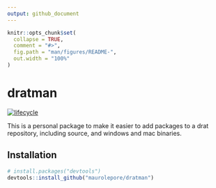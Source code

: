 ```yaml
---
output: github_document
---
```


<!-- README.md is generated from README.Rmd. Please edit that file -->

```r
knitr::opts_chunk$set(
  collapse = TRUE,
  comment = "#>",
  fig.path = "man/figures/README-",
  out.width = "100%"
)
```

# dratman

[![lifecycle](https://img.shields.io/badge/lifecycle-experimental-orange.svg)](https://www.tidyverse.org/lifecycle/#experimental)

This is a personal package to make it easier to add packages to a drat repository, including source, and windows and mac binaries.

## Installation

```R
# install.packages("devtools")
devtools::install_github("maurolepore/dratman")
```
